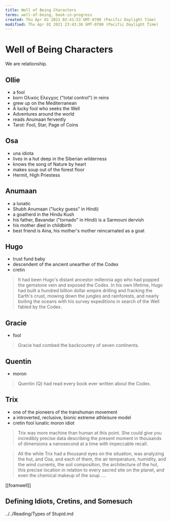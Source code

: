 ```yaml
---
title: Well of Being Characters
terms: well-of-being, book-in-progress
created: Thu Apr 01 2021 02:41:53 GMT-0700 (Pacific Daylight Time)
modified: Thu Apr 01 2021 23:43:36 GMT-0700 (Pacific Daylight Time)
---
```


# Well of Being Characters

We are relationship.

## Ollie

- a fool
- born Oλικός Eλεγχος ("total control") in reins
- grew up on the Mediterranean
- A lucky fool who seeks the Well
- Adventures around the world
- reads Anumaan fervently
- Tarot: Fool, Star, Page of Coins

## Osa

- una idiota
- lives in a hut deep in the Siberian wilderness
- knows the song of Nature by heart
- makes soup out of the forest floor
- Hermit, High Priestess

## Anumaan

- a lunatic
- Shubh Anumaan ("lucky guess" in Hindi)
- a goatherd in the Hindu Kush
- his father, Bavandar ("tornado" in Hindi) is a Sarmouni dervish
- his mother died in childbirth
- best friend is Aina, his mother's mother reincarnated as a goat

## Hugo

- trust fund baby
- descendent of the ancient unearther of the Codex
- cretin

> It had been Hugo's distant ancestor millennia ago who had popped the gemstone vein and exposed the Codex. In his own lifetime, Hugo had built a hundred billion dollar empire drilling and fracking the Earth's crust, mowing down the jungles and rainforests, and nearly boiling the oceans with his survey expeditions in search of the Well fabled by the Codex.

## Gracie

- fool

> Gracie had combed the backcountry of seven continents.

## Quentin

- moron

> Quentin (Q) had read every book ever written about the Codex.

## Trix

- one of the pioneers of the transhuman movement
- a introverted, reclusive, bionic extreme athleisure model
- cretin fool lunatic moron idiot

> Trix was more machine than human at this point. She could give you incredibly precise data describing the present moment in thousands of dimensions a nanosecond at a time with impeccable recall.

> All the while Trix had a thousand eyes on the situation, was analyzing the hut, and Osa, and each of them, the air temperature, humidity, and the wind currents, the soil composition, the architecture of the hut, this precise location in relation to every sacred site on the planet, and even the chemical makeup of the soup ….

[[foamwell]]

## Defining Idiots, Cretins, and Somesuch

../../Reading/Types of Stupid.md
